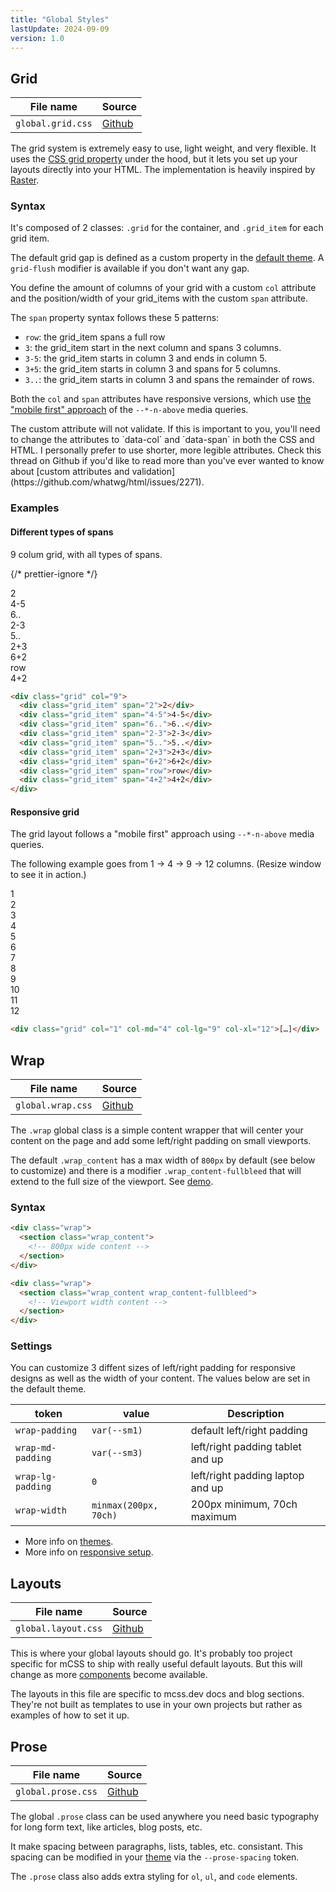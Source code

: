 ```yaml
---
title: "Global Styles"
lastUpdate: 2024-09-09
version: 1.0
---
```



## Grid

<section class="docs_section prose">

| File name         | Source            |
| ----------------- | ----------------- |
| `global.grid.css` | [Github][srcGrid] |

[srcGrid]: https://github.com/minimaldesign/mCSS/blob/main/src/styles/global.grid.css

The grid system is extremely easy to use, light weight, and very flexible. It uses the [CSS grid property](https://developer.mozilla.org/en-US/docs/Web/CSS/grid) under the hood, but it lets you set up your layouts directly into your HTML. The implementation is heavily inspired by [Raster](https://github.com/rsms/raster).

### Syntax

It's composed of 2 classes: `.grid` for the container, and `.grid_item` for each grid item.

The default grid gap is defined as a custom property in the [default theme](/docs/themes). A `grid-flush` modifier is available if you don't want any gap.

You define the amount of columns of your grid with a custom `col` attribute and the position/width of your grid_items with the custom `span` attribute.

The `span` property syntax follows these 5 patterns:

- `row`: the grid_item spans a full row
- `3`: the grid_item start in the next column and spans 3 columns.
- `3-5`: the grid_item starts in column 3 and ends in column 5.
- `3+5`: the grid_item starts in column 3 and spans for 5 columns.
- `3..`: the grid_item starts in column 3 and spans the remainder of rows.

Both the `col` and `span` attributes have responsive versions, which use [the "mobile first" approach][1] of the `--*-n-above` media queries.

[1]: /docs/media-queries#recommended-responsive-setup

<Notice type="info" title="HTML Validation">
  The custom attribute will not validate. If this is important to you, you'll
  need to change the attributes to `data-col` and `data-span` in both the CSS
  and HTML. I personally prefer to use shorter, more legible attributes. Check
  this thread on Github if you'd like to read more than you've ever wanted to
  know about [custom attributes and
  validation](https://github.com/whatwg/html/issues/2271).
</Notice>

### Examples

#### Different types of spans

9 colum grid, with all types of spans.

{/* prettier-ignore */}
<div class="grid docs_grid" col="9">
  <div class="grid_item" span="2"><span>2</span></div>
  <div class="grid_item" span="4-5"><span>4-5</span></div>
  <div class="grid_item" span="6..">6..</div>
  <div class="grid_item" span="2-3"><span>2-3</span></div>
  <div class="grid_item" span="5.."><span>5..</span></div>
  <div class="grid_item" span="2+3"><span>2+3</span></div>
  <div class="grid_item" span="6+2"><span>6+2</span></div>
  <div class="grid_item" span="row"><span>row</span></div>
  <div class="grid_item" span="4+2"><span>4+2</span></div>
</div>

```html
<div class="grid" col="9">
  <div class="grid_item" span="2">2</div>
  <div class="grid_item" span="4-5">4-5</div>
  <div class="grid_item" span="6..">6..</div>
  <div class="grid_item" span="2-3">2-3</div>
  <div class="grid_item" span="5..">5..</div>
  <div class="grid_item" span="2+3">2+3</div>
  <div class="grid_item" span="6+2">6+2</div>
  <div class="grid_item" span="row">row</div>
  <div class="grid_item" span="4+2">4+2</div>
</div>
```

#### Responsive grid

The grid layout follows a "mobile first" approach using `--*-n-above` media queries.

The following example goes from 1 → 4 → 9 → 12 columns. (Resize window to see it in action.)

<div class="grid docs_grid" col="1" col-md="4" col-lg="9" col-xl="12">
  <div class="grid_item">1</div>
  <div class="grid_item">2</div>
  <div class="grid_item">3</div>
  <div class="grid_item">4</div>
  <div class="grid_item">5</div>
  <div class="grid_item">6</div>
  <div class="grid_item">7</div>
  <div class="grid_item">8</div>
  <div class="grid_item">9</div>
  <div class="grid_item">10</div>
  <div class="grid_item">11</div>
  <div class="grid_item">12</div>
</div>

```html
<div class="grid" col="1" col-md="4" col-lg="9" col-xl="12">[…]</div>
```

</section>

## Wrap

<section class="docs_section prose">

| File name         | Source            |
| ----------------- | ----------------- |
| `global.wrap.css` | [Github][srcWrap] |

[srcWrap]: https://github.com/minimaldesign/mCSS/blob/main/src/styles/global.wrap.css

The `.wrap` global class is a simple content wrapper that will center your content on the page and add some left/right padding on small viewports.

The default `.wrap_content` has a max width of `800px` by default (see below to customize) and there is a modifier `.wrap_content-fullbleed` that will extend to the full size of the viewport. See [demo](/demos/wrap).

### Syntax

```html
<div class="wrap">
  <section class="wrap_content">
    <!-- 800px wide content -->
  </section>
</div>

<div class="wrap">
  <section class="wrap_content wrap_content-fullbleed">
    <!-- Viewport width content -->
  </section>
</div>
```

### Settings

You can customize 3 diffent sizes of left/right padding for responsive designs as well as the width of your content. The values below are set in the default theme.

| token             | value                 | Description                      |
| ----------------- | --------------------- | -------------------------------- |
| `wrap-padding`    | `var(--sm1)`          | default left/right padding       |
| `wrap-md-padding` | `var(--sm3)`          | left/right padding tablet and up |
| `wrap-lg-padding` | `0`                   | left/right padding laptop and up |
| `wrap-width`      | `minmax(200px, 70ch)` | 200px minimum, 70ch maximum      |

- More info on [themes](/docs/themes).
- More info on [responsive setup](/docs/media-queries#recommended-responsive-setup).

</section>

## Layouts

<section class="docs_section prose">

| File name           | Source              |
| ------------------- | ------------------- |
| `global.layout.css` | [Github][srcLayout] |

[srcLayout]: https://github.com/minimaldesign/mCSS/blob/main/src/styles/global.layout.css

This is where your global layouts should go. It's probably too project specific for mCSS to ship with really useful default layouts. But this will change as more [components](/components/start) become available.

<Notice type="warning" title="Work in progress">
  The layouts in this file are specific to mcss.dev docs and blog sections.
  They're not built as templates to use in your own projects but rather as
  examples of how to set it up.
</Notice>

</section>

## Prose

<section class="docs_section prose">

| File name          | Source             |
| ------------------ | ------------------ |
| `global.prose.css` | [Github][srcProse] |

[srcProse]: https://github.com/minimaldesign/mCSS/blob/main/src/styles/global.prose.css

The global `.prose` class can be used anywhere you need basic typography for long form text, like articles, blog posts, etc.

It make spacing between paragraphs, lists, tables, etc. consistant. This spacing can be modified in your [theme](/docs/theme) via the `--prose-spacing` token.

The `.prose` class also adds extra styling for `ol`, `ul`, and `code` elements.

</section>
